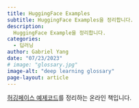 ```yaml
---
title: HuggingFace Examples
subtitle: HuggingFace Examples을 정리합니다.
description:
  HuggingFace Example을 정리합니다.
categories:
  - 딥러닝
author: Gabriel Yang
date: "07/23/2023"
# image: "glossary.jpg"
image-alt: "deep learning glossary"
page-layout: article
---
```


[허깅페이스 예제코드](../../../bookshelf/hf-examples/index.qmd)를 정리하는 온라인 책입니다.


